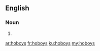 ==English==

===Noun===
{{head|en|plural}}

# {{plural of|hoboy|lang=en|nocat=1}}

[[ar:hoboys]]
[[fr:hoboys]]
[[ku:hoboys]]
[[my:hoboys]]